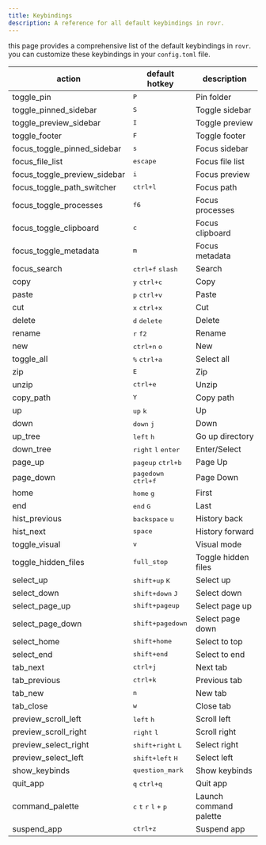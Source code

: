 ```yaml
---
title: Keybindings
description: A reference for all default keybindings in rovr.
---
```


this page provides a comprehensive list of the default keybindings in `rovr`. you can customize these keybindings in your `config.toml` file.

| action                       | default hotkey                                                                | description            |
| ---------------------------- | ----------------------------------------------------------------------------- | ---------------------- |
| toggle_pin                   | <kbd>P</kbd>                                                                  | Pin folder             |
| toggle_pinned_sidebar        | <kbd>S</kbd>                                                                  | Toggle sidebar         |
| toggle_preview_sidebar       | <kbd>I</kbd>                                                                  | Toggle preview         |
| toggle_footer                | <kbd>F</kbd>                                                                  | Toggle footer          |
| focus_toggle_pinned_sidebar  | <kbd>s</kbd>                                                                  | Focus sidebar          |
| focus_file_list              | <kbd>escape</kbd>                                                             | Focus file list        |
| focus_toggle_preview_sidebar | <kbd>i</kbd>                                                                  | Focus preview          |
| focus_toggle_path_switcher   | <kbd>ctrl+l</kbd>                                                             | Focus path             |
| focus_toggle_processes       | <kbd>f6</kbd>                                                                 | Focus processes        |
| focus_toggle_clipboard       | <kbd>c</kbd>                                                                  | Focus clipboard        |
| focus_toggle_metadata        | <kbd>m</kbd>                                                                  | Focus metadata         |
| focus_search                 | <kbd>ctrl+f</kbd> <kbd>slash</kbd>                                            | Search                 |
| copy                         | <kbd>y</kbd> <kbd>ctrl+c</kbd>                                                | Copy                   |
| paste                        | <kbd>p</kbd> <kbd>ctrl+v</kbd>                                                | Paste                  |
| cut                          | <kbd>x</kbd> <kbd>ctrl+x</kbd>                                                | Cut                    |
| delete                       | <kbd>d</kbd> <kbd>delete</kbd>                                                | Delete                 |
| rename                       | <kbd>r</kbd> <kbd>f2</kbd>                                                    | Rename                 |
| new                          | <kbd>ctrl+n</kbd> <kbd>o</kbd>                                                | New                    |
| toggle_all                   | <kbd>%</kbd> <kbd>ctrl+a</kbd>                                                | Select all             |
| zip                          | <kbd>E</kbd>                                                                  | Zip                    |
| unzip                        | <kbd>ctrl+e</kbd>                                                             | Unzip                  |
| copy_path                    | <kbd>Y</kbd>                                                                  | Copy path              |
| up                           | <kbd>up</kbd> <kbd>k</kbd>                                                    | Up                     |
| down                         | <kbd>down</kbd> <kbd>j</kbd>                                                  | Down                   |
| up_tree                      | <kbd>left</kbd> <kbd>h</kbd>                                                  | Go up directory        |
| down_tree                    | <kbd>right</kbd> <kbd>l</kbd> <kbd>enter</kbd>                                | Enter/Select           |
| page_up                      | <kbd>pageup</kbd> <kbd>ctrl+b</kbd>                                           | Page Up                |
| page_down                    | <kbd>pagedown</kbd> <kbd>ctrl+f</kbd>                                         | Page Down              |
| home                         | <kbd>home</kbd> <kbd>g</kbd>                                                  | First                  |
| end                          | <kbd>end</kbd> <kbd>G</kbd>                                                   | Last                   |
| hist_previous                | <kbd>backspace</kbd> <kbd>u</kbd>                                             | History back           |
| hist_next                    | <kbd>space</kbd>                                                              | History forward        |
| toggle_visual                | <kbd>v</kbd>                                                                  | Visual mode            |
| toggle_hidden_files          | <kbd>full_stop</kbd>                                                          | Toggle hidden files    |
| select_up                    | <kbd>shift+up</kbd> <kbd>K</kbd>                                              | Select up              |
| select_down                  | <kbd>shift+down</kbd> <kbd>J</kbd>                                            | Select down            |
| select_page_up               | <kbd>shift+pageup</kbd>                                                       | Select page up         |
| select_page_down             | <kbd>shift+pagedown</kbd>                                                     | Select page down       |
| select_home                  | <kbd>shift+home</kbd>                                                         | Select to top          |
| select_end                   | <kbd>shift+end</kbd>                                                          | Select to end          |
| tab_next                     | <kbd>ctrl+j</kbd>                                                             | Next tab               |
| tab_previous                 | <kbd>ctrl+k</kbd>                                                             | Previous tab           |
| tab_new                      | <kbd>n</kbd>                                                                  | New tab                |
| tab_close                    | <kbd>w</kbd>                                                                  | Close tab              |
| preview_scroll_left          | <kbd>left</kbd> <kbd>h</kbd>                                                  | Scroll left            |
| preview_scroll_right         | <kbd>right</kbd> <kbd>l</kbd>                                                 | Scroll right           |
| preview_select_right         | <kbd>shift+right</kbd> <kbd>L</kbd>                                           | Select right           |
| preview_select_left          | <kbd>shift+left</kbd> <kbd>H</kbd>                                            | Select left            |
| show_keybinds                | <kbd>question_mark</kbd>                                                      | Show keybinds          |
| quit_app                     | <kbd>q</kbd> <kbd>ctrl+q</kbd>                                                | Quit app               |
| command_palette              | <kbd>c</kbd> <kbd>t</kbd> <kbd>r</kbd> <kbd>l</kbd> <kbd>+</kbd> <kbd>p</kbd> | Launch command palette |
| suspend_app                  | <kbd>ctrl+z</kbd>                                                             | Suspend app            |
